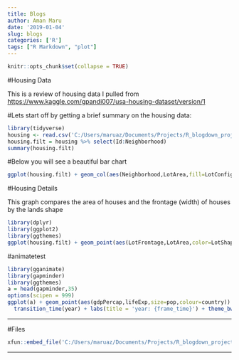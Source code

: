 ```yaml
---
title: Blogs
author: Aman Maru
date: '2019-01-04'
slug: blogs
categories: ['R']
tags: ["R Markdown", "plot"]
---
```


```r
knitr::opts_chunk$set(collapse = TRUE)
```

#Housing Data

This is a review of housing data I pulled from <https://www.kaggle.com/gpandi007/usa-housing-dataset/version/1>

#Lets start off by getting a brief summary on the housing data:
```r
library(tidyverse)
housing <- read.csv('C:/Users/maruaz/Documents/Projects/R_blogdown_projects/newdefault/newdefault/static/post/housingtest.csv')
housing.filt = housing %>% select(Id:Neighborhood)
summary(housing.filt)

```

#Below you will see a beautiful bar chart
```r
ggplot(housing.filt) + geom_col(aes(Neighborhood,LotArea,fill=LotConfig)) + coord_flip()

```

#Housing Details

This graph compares the area of houses and the frontage (width) of houses by the lands shape
```r
library(dplyr)
library(ggplot2)
library(ggthemes)
ggplot(housing.filt) + geom_point(aes(LotFrontage,LotArea,color=LotShape)) + theme_tufte()
```

#animatetest

```r
library(gganimate)
library(gapminder)
library(ggthemes)
a = head(gapminder,35)
options(scipen = 999)
ggplot(a) + geom_point(aes(gdpPercap,lifeExp,size=pop,colour=country))  + facet_wrap(~country) +
  transition_time(year) + labs(title = 'year: {frame_time}') + theme_bw()

```


---

#Files

```r
xfun::embed_file('C:/Users/maruaz/Documents/Projects/R_blogdown_projects/newdefault/newdefault/static/post/housingtest.csv')

```

---



